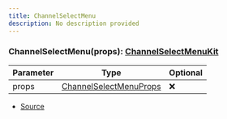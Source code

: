 ```yaml
---
title: ChannelSelectMenu
description: No description provided
---
```



### ChannelSelectMenu(props): [ChannelSelectMenuKit](/docs/api-reference/classes/ChannelSelectMenuKit)

| Parameter | Type | Optional |
| ----------- | ----------- | ----------- |
| props | [ChannelSelectMenuProps](/docs/api-reference/types/ChannelSelectMenuProps) | ❌ |


- [Source](https://github.com/underctrl-io/commandkit/blob/141d1404ab18a8e659209a0fab65466bf3b6dd85/packages/commandkit/src/components/v1/select-menu/SelectMenu.ts#L195)